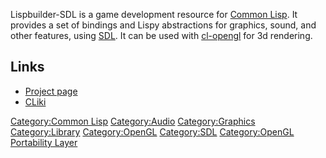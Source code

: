Lispbuilder-SDL is a game development resource for [[Common Lisp]]. It provides a set of bindings and Lispy abstractions for graphics, sound, and other features, using [[SDL]]. It can be used with [[cl-opengl]] for 3d rendering.

== Links ==
* [http://code.google.com/p/lispbuilder/wiki/LispbuilderSDL Project page]
* [http://www.cliki.net/lispbuilder-sdl CLiki]

[[Category:Common Lisp]]
[[Category:Audio]]
[[Category:Graphics]]
[[Category:Library]]
[[Category:OpenGL]]
[[Category:SDL]]
[[Category:OpenGL Portability Layer]]